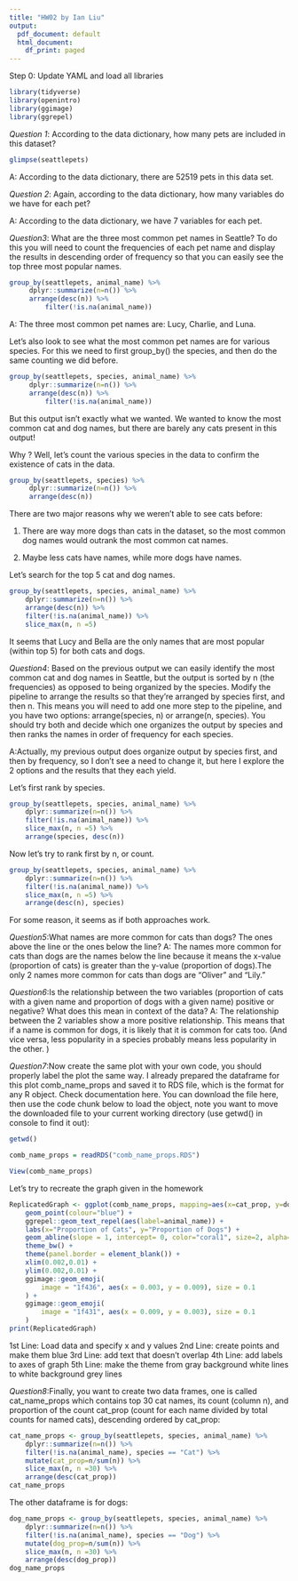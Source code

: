 ---
title: "HW02 by Ian Liu"
output:
  pdf_document: default
  html_document:
    df_print: paged
---
Step 0: Update YAML and load all libraries

```{r}
library(tidyverse)
library(openintro)
library(ggimage)
library(ggrepel)
```

_Question 1_: According to the data dictionary, how many pets are included in this dataset?

```{r}
glimpse(seattlepets)
```

A: According to the data dictionary, there are 52519 pets in this data set. 

_Question 2_: Again, according to the data dictionary, how many variables do we have for each pet?

A: According to the data dictionary, we have 7 variables for each pet. 

_Question3_: What are the three most common pet names in Seattle? To do this you will need to count the frequencies of each pet name and display the results in descending order of frequency so that you can easily see the top three most popular names.

```{r}
group_by(seattlepets, animal_name) %>%
     dplyr::summarize(n=n()) %>%
     arrange(desc(n)) %>% 
         filter(!is.na(animal_name))
```

A: The three most common pet names are: Lucy, Charlie, and Luna. 

Let’s also look to see what the most common pet names are for various species. For this we need to first group_by() the species, and then do the same counting we did before.

```{r}
group_by(seattlepets, species, animal_name) %>%
     dplyr::summarize(n=n()) %>%
     arrange(desc(n)) %>% 
         filter(!is.na(animal_name))
```

But this output isn’t exactly what we wanted. We wanted to know the most common cat and dog names, but there are barely any cats present in this output!

Why ? Well, let’s count the various species in the data to confirm the existence of cats in the data.

```{r}
group_by(seattlepets, species) %>%
     dplyr::summarize(n=n()) %>%
     arrange(desc(n))
```

There are two major reasons why we weren't able to see cats before:

1. There are way more dogs than cats in the dataset, so the most common dog names would outrank the most common cat names. 

2. Maybe less cats have names, while more dogs have names. 

Let's search for the top 5 cat and dog names. 

```{r}
group_by(seattlepets, species, animal_name) %>%
    dplyr::summarize(n=n()) %>%
    arrange(desc(n)) %>% 
    filter(!is.na(animal_name)) %>%
    slice_max(n, n =5)
```

It seems that Lucy and Bella are the only names that are most popular (within top 5) for both cats and dogs. 

_Question4_: Based on the previous output we can easily identify the most common cat and dog names in Seattle, but the output is sorted by n (the frequencies) as opposed to being organized by the species. Modify the pipeline to arrange the results so that they’re arranged by species first, and then n. This means you will need to add one more step to the pipeline, and you have two options: arrange(species, n) or arrange(n,
species). You should try both and decide which one organizes the output by species and then ranks the names in order of frequency for each species.

A:Actually, my previous output does organize output by species first, and then by frequency, so I don't see a need to change it, but here I explore the 2 options and the results that they each yield. 

Let's first rank by species.

```{r}
group_by(seattlepets, species, animal_name) %>%
    dplyr::summarize(n=n()) %>%
    filter(!is.na(animal_name)) %>%
    slice_max(n, n =5) %>%
    arrange(species, desc(n))
```

Now let's try to rank first by n, or count. 

```{r}
group_by(seattlepets, species, animal_name) %>%
    dplyr::summarize(n=n()) %>%
    filter(!is.na(animal_name)) %>%
    slice_max(n, n =5) %>%
    arrange(desc(n), species)
```

For some reason, it seems as if both approaches work. 

_Question5_:What names are more common for cats than dogs? The ones above the line or the ones below the line?
A: The names more common for cats than dogs are the names below the line because it means the x-value (proportion of cats) is greater than the y-value (proportion of dogs).The only 2 names more common for cats than dogs are "Oliver" and "Lily."

_Question6_:Is the relationship between the two variables (proportion of cats with a given name and proportion of dogs with a given name) positive or negative? What does this mean in context of the data?
A: The relationship between the 2 variables show a more positive relationship. This means that if a name is common for dogs, it is likely that it is common for cats too. (And vice versa, less popularity in a species probably means less popularity in the other. )

_Question7_:Now create the same plot with your own code, you should properly label the plot the same way. I already prepared the dataframe for this plot comb_name_props and saved it to RDS file, which is the format for any R object. Check documentation here. You can download the file here, then use the code chunk below to load the object, note you want to move the downloaded file to your current working directory (use getwd() in console to find it out):

```{r}
getwd()
```
```{r}
comb_name_props = readRDS("comb_name_props.RDS")
```
```{r}
View(comb_name_props)
```

Let's try to recreate the graph given in the homework

```{r}
ReplicatedGraph <- ggplot(comb_name_props, mapping=aes(x=cat_prop, y=dog_prop)) +
    geom_point(colour="blue") +
    ggrepel::geom_text_repel(aes(label=animal_name)) +
    labs(x="Proportion of Cats", y="Proportion of Dogs") +
    geom_abline(slope = 1, intercept= 0, color="coral1", size=2, alpha=0.7) +
    theme_bw() + 
    theme(panel.border = element_blank()) +
    xlim(0.002,0.01) + 
    ylim(0.002,0.01) +
    ggimage::geom_emoji(
        image = "1f436", aes(x = 0.003, y = 0.009), size = 0.1
    ) +
    ggimage::geom_emoji(
        image = "1f431", aes(x = 0.009, y = 0.003), size = 0.1
    ) 
print(ReplicatedGraph)
```

1st Line: Load data and specify x and y values
2nd Line: create points and make them blue
3rd Line: add text that doesn't overlap
4th Line: add labels to axes of graph 
5th Line: make the theme from gray background white lines to white background grey lines


_Question8_:Finally, you want to create two data frames, one is called cat_name_props which contains top 30 cat names, its count (column n), and proportion of the count cat_prop (count for each name divided by total counts for named cats), descending ordered by cat_prop:

```{r}
cat_name_props <- group_by(seattlepets, species, animal_name) %>%
    dplyr::summarize(n=n()) %>%
    filter(!is.na(animal_name), species == "Cat") %>%
    mutate(cat_prop=n/sum(n)) %>%
    slice_max(n, n =30) %>%
    arrange(desc(cat_prop))
cat_name_props

```

The other dataframe is for dogs:

```{r}
dog_name_props <- group_by(seattlepets, species, animal_name) %>%
    dplyr::summarize(n=n()) %>%
    filter(!is.na(animal_name), species == "Dog") %>%
    mutate(dog_prop=n/sum(n)) %>%
    slice_max(n, n =30) %>%
    arrange(desc(dog_prop))
dog_name_props
```
